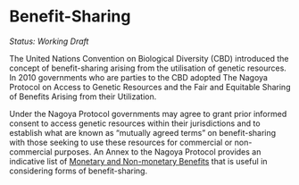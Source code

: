 # Benefit-Sharing

_Status: Working Draft_

The United Nations Convention on Biological Diversity (CBD) introduced the concept of benefit-sharing arising from the utilisation of genetic resources. In 2010 governments who are parties to the CBD adopted The Nagoya Protocol on Access to Genetic Resources and the Fair and Equitable Sharing of Benefits Arising from their Utilization. 

Under the Nagoya Protocol governments may agree to grant prior informed consent to access genetic resources within their jurisdictions and to establish what are known as "mutually agreed terms" on benefit-sharing with those seeking to use these resources for commercial or non-commercial purposes. An Annex to the Nagoya Protocol provides an indicative list of [Monetary and Non-monetary Benefits](https://www.cbd.int/abs/text/articles/?sec=abs-37) that is useful in considering forms of benefit-sharing. 

<!--- No Status: What this means in practice is that all applicants seeking to conduct research involving biodiversity or the traditional knowledge of communities in the Bahamas are required to set out the benefits that will be shared. 

Benefit-sharing can be considered to be similar to the concepts of research impact or project legacy in so far that research is expected to have positive impacts.

Benefit-sharing can take many forms. Researchers seeking to conduct research in the Bahamas may also be at different stages in their careers, with different means and budgets. Our expectations about benefit-sharing will recognise the diversity of means and will be proportionate to the means available to the individual and to the project. Our aim is to ensure a measurable return to the conservation of biodiversity in the Bahamas and its communities.  

Benefit-sharing can take many forms and is commonly divided into monetary and non-monetary forms. 

1. Early stage researchers (such as undergraduates, masters and PhD students) will be expected to think about how to offer benefits in kind. These might include contributions to community activities during your research, organising local events during your stay (such as a Cafe Scientifique) that contribute to community knowledge and understanding of biodiversity related research or benefit communities in the Bahamas in other ways. 

Researchers in this group are invited to list proposed activity and to provide estimates of the monetary value or its equivalent. 

2. Established researchers will generally hold significant research grants and manage research teams. Researchers in this group may also lead or form part of consortiums of organisations including private sector entities. 

Reseachers in this grouping will be expected to provide clear, quantifiable evidence of direct benefit-sharing in the Bahamas that will leave a measurble legacy in the . This should be reflected in budget allocations and the ability to calculate the percentage of the overall budget that will be spent in the Bahamas. 

Research activities involving benefit-sharing may include, but are not limited to:

- Workshops
- Training courses
- Conferences
- Exchange Visits
- Undergraduate, Masters, and PhD studentships
- Equipment that remains in the Bahamas
- Shared authorship of data and data products arising from research
- Joint publications with local researchers (including publication costs for open access publications)
- Joint ownership or control of intellectual property (know how, trade secrets, patents, copyright, trademarks) arising from the utilisation of genetic resources

The distinction between purely non-commercial and commercial research has become increasingly fuzzy in the context of the drive to promote income generation from research activity (e.g. arising from the Bayh-Dole Act). 

Applications that involve a commercial dimension will be expected to be explicit about proposed benefit-sharing with the government of the Bahamas.

3. Commercial Activities

Companies seeking to conduct research on biodiversity and genetic resources in --->







